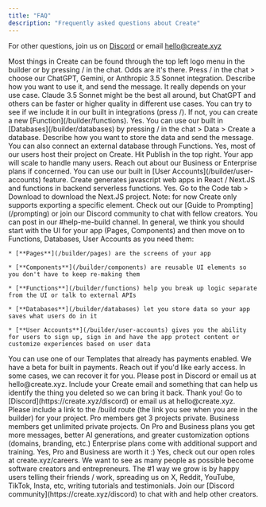 ```yaml
---
title: "FAQ"
description: "Frequently asked questions about Create"
---
```


For other questions, join us on [Discord](https://create.xyz/discord) or email [hello@create.xyz](mailto:hello@create.xyz)

<AccordionGroup>
  <Accordion title="How do I create a new page, component, or other element?">
    Most things in Create can be found through the top left logo menu in the builder or by pressing / in the chat. Odds are it's there.
  </Accordion>

  <Accordion title="How do I add AI to my app?">
    Press / in the chat > choose our ChatGPT, Gemini, or Anthropic 3.5 Sonnet integration. Describe how you want to use it, and send the message.
  </Accordion>

  <Accordion title="Which AI model is the best?">
    It really depends on your use case. Claude 3.5 Sonnet might be the best all around, but ChatGPT and others can be faster or higher quality in different use cases.
  </Accordion>

  <Accordion title="How do I connect to an external API?">
    You can try to see if we include it in our built in integrations (press /). If not, you can create a new [Function](/builder/functions).
  </Accordion>

  <Accordion title="Can I add databases?">
    Yes. You can use our built in [Databases](/builder/databases) by pressing / in the chat > Data > Create a database. Describe how you want to store the data and send the message. You can also connect an external database through Functions.
  </Accordion>

  <Accordion title="Can I host my app on Create? Will it scale to handle many users?">
    Yes, most of our users host their project on Create. Hit Publish in the top right. Your app will scale to handle many users. Reach out about our Business or Enterprise plans if concerned.
  </Accordion>

  <Accordion title="How do I add users, sign up, and sign in to my app?">
    You can use our built in [User Accounts](/builder/user-accounts) feature.
  </Accordion>

  <Accordion title="What language does Create write code in under the hood?">
    Create generates javascript web apps in React / Next.JS and functions in backend serverless functions.
  </Accordion>

  <Accordion title="Can I export the code?">
    Yes. Go to the Code tab > Download to download the Next.JS project. Note: for now Create only supports exporting a specific element.
  </Accordion>

  <Accordion title="How do I fix this error?">
    Check out our [Guide to Prompting](/prompting) or join our Discord community to chat with fellow creators. You can post in our #help-me-build channel.
  </Accordion>

  <Accordion title="When should I use a Page vs. a Component vs. a Function vs. a Database vs. User accounts?">
    In general, we think you should start with the UI for your app (Pages, Components) and then move on to Functions, Databases, User Accounts as you need them:

    * [**Pages**](/builder/pages) are the screens of your app

    * [**Components**](/builder/components) are reusable UI elements so you don't have to keep re-making them

    * [**Functions**](/builder/functions) help you break up logic separate from the UI or talk to external APIs

    * [**Databases**](/builder/databases) let you store data so your app saves what users do in it

    * [**User Accounts**](/builder/user-accounts) gives you the ability for users to sign up, sign in and have the app protect content or customize experiences based on user data
  </Accordion>

  <Accordion title="How do I collect payments for an app I made?">
    You can use one of our Templates that already has payments enabled. We have a beta for built in payments. Reach out if you'd like early access.
  </Accordion>

  <Accordion title="I accidentally deleted something I shouldn't have (!!) Is there any way to get it back?">
    In some cases, we can recover it for you. Please post in Discord or email us at hello@create.xyz. Include your Create email and something that can help us identify the thing you deleted so we can bring it back.
  </Accordion>

  <Accordion title="I think I found a bug. Where should I report it?">
    Thank you! Go to [Discord](https://create.xyz/discord) or email us at hello@create.xyz. Please include a link to the /build route (the link you see when you are in the builder) for your project.
  </Accordion>

  <Accordion title="How do I make my projects private?">
    Pro members get 3 projects private. Business members get unlimited private projects.
  </Accordion>

  <Accordion title="What is the difference between free vs. Pro vs. Business vs. Enterprise?">
    On Pro and Business plans you get more messages, better AI generations, and greater customization options (domains, branding, etc.) Enterprise plans come with additional support and training. Yes, Pro and Business are worth it :)
  </Accordion>

  <Accordion title="Are you hiring?">
    Yes, check out our open roles at create.xyz/careers.
  </Accordion>

  <Accordion title="Why are y'all doing this?">
    We want to see as many people as possible become software creators and entrepreneurs.
  </Accordion>

  <Accordion title="I love this product. How can I help?">
    The #1 way we grow is by happy users telling their friends / work, spreading us on X, Reddit, YouTube, TikTok, Insta, etc, writing tutorials and testimonials. Join our [Discord community](https://create.xyz/discord) to chat with and help other creators.
  </Accordion>
</AccordionGroup>

